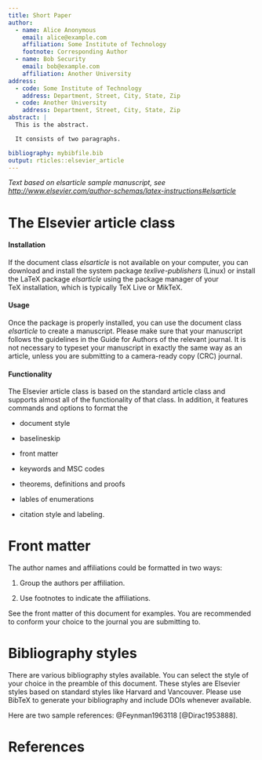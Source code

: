 ```yaml
---
title: Short Paper
author:
  - name: Alice Anonymous
    email: alice@example.com
    affiliation: Some Institute of Technology
    footnote: Corresponding Author
  - name: Bob Security
    email: bob@example.com
    affiliation: Another University
address:
  - code: Some Institute of Technology
    address: Department, Street, City, State, Zip
  - code: Another University
    address: Department, Street, City, State, Zip
abstract: |
  This is the abstract.

  It consists of two paragraphs.

bibliography: mybibfile.bib
output: rticles::elsevier_article
---
```


_Text based on elsarticle sample manuscript, see [http://www.elsevier.com/author-schemas/latex-instructions#elsarticle](http://www.elsevier.com/author-schemas/latex-instructions#elsarticle)_


The Elsevier article class
==========================

#### Installation

If the document class *elsarticle* is not available on your computer,
you can download and install the system package *texlive-publishers*
(Linux) or install the LaTeX package *elsarticle* using the package
manager of your TeX installation, which is typically TeX Live or MikTeX.

#### Usage

Once the package is properly installed, you can use the document class
*elsarticle* to create a manuscript. Please make sure that your
manuscript follows the guidelines in the Guide for Authors of the
relevant journal. It is not necessary to typeset your manuscript in
exactly the same way as an article, unless you are submitting to a
camera-ready copy (CRC) journal.

#### Functionality

The Elsevier article class is based on the standard article class and
supports almost all of the functionality of that class. In addition, it
features commands and options to format the

-   document style

-   baselineskip

-   front matter

-   keywords and MSC codes

-   theorems, definitions and proofs

-   lables of enumerations

-   citation style and labeling.

Front matter
============

The author names and affiliations could be formatted in two ways:

(1) Group the authors per affiliation.

(2) Use footnotes to indicate the affiliations.

See the front matter of this document for examples. You are recommended
to conform your choice to the journal you are submitting to.

Bibliography styles
===================

There are various bibliography styles available. You can select the
style of your choice in the preamble of this document. These styles are
Elsevier styles based on standard styles like Harvard and Vancouver.
Please use BibTeX to generate your bibliography and include DOIs
whenever available.

Here are two sample references: @Feynman1963118 [@Dirac1953888].

References {#references .unnumbered}
==========
